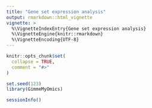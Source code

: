```yaml
---
title: "Gene set expression analysis"
output: rmarkdown::html_vignette
vignette: >
  %\VignetteIndexEntry{Gene set expression analysis}
  %\VignetteEngine{knitr::rmarkdown}
  %\VignetteEncoding{UTF-8}
---
```


```r
knitr::opts_chunk$set(
  collapse = TRUE,
  comment = "#>"
)
```

```r
set.seed(123)
library(GimmeMyOmics)
```

```r
sessionInfo()
```
